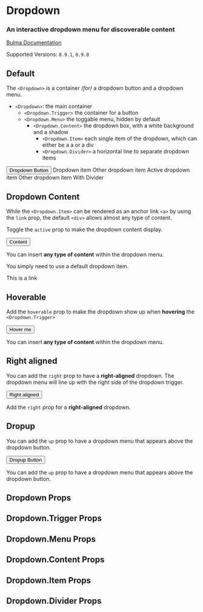 


<Meta title="Components/Dropdown" component={Dropdown} />

# Dropdown

### An interactive **dropdown menu** for discoverable content

[Bulma Documentation](https://bulma.io/documentation/components/dropdown/)

Supported Versions: `0.9.1`, `0.9.0`

## Default

The `<Dropdown>` is a container /*for*/ a dropdown button and a dropdown menu.

- `<Dropdown>`: the main container
  - `<Dropdown.Trigger>` the container for a button
  - `<Dropdown.Menu>` the toggable menu, hidden by default
    - `<Dropdown.Content>` the dropdown box, with a white background and a shadow
      - `<Dropdown.Item>` each single item of the dropdown, which can either be a a or a div
      - `<Dropdown.Divider>` a horizontal line to separate dropdown items


<Canvas>
  <Story name="Default">
    <div className="has-text-centered" style={{ minHeight: 250 }}>
      <Dropdown active>
        <Dropdown.Trigger>
          <Button aria-haspopup="true" aria-controls="dropdown-menu">
            <span>Dropdown Button</span>
            <Icon size="small">
              <FontAwesomeIcon icon={faAngleDown} />
            </Icon>
          </Button>
        </Dropdown.Trigger>
        <Dropdown.Menu id="dropdown-menu" role="menu">
          <Dropdown.Content>
            <Dropdown.Item link>
              Dropdown item
            </Dropdown.Item>
            <Dropdown.Item link>
              Other dropdown item
            </Dropdown.Item>
            <Dropdown.Item link>
              Active dropdown item
            </Dropdown.Item>
            <Dropdown.Item link>
              Other dropdown item
            </Dropdown.Item>
            <Dropdown.Divider />
            <Dropdown.Item link>
              With Divider
            </Dropdown.Item>
          </Dropdown.Content>
        </Dropdown.Menu>
      </Dropdown>
    </div>
  </Story>
</Canvas>

## Dropdown Content

While the `<Dropdown.Item>` can be rendered as an anchor link `<a>` by using the `link` prop, the default `<div>` allows almost any type of content.

Toggle the `active` prop to make the dropdown content display.

<Canvas>
  <Story name="Content">
    <div className="has-text-centered" style={{ minHeight: 280 }}>
      <Dropdown active>
        <Dropdown.Trigger>
          <Button aria-haspopup="true" aria-controls="dropdown-menu-2">
            <span>Content</span>
            <Icon size="small">
              <FontAwesomeIcon icon={faAngleDown} />
            </Icon>
          </Button>
        </Dropdown.Trigger>
        <Dropdown.Menu id="dropdown-menu-2" role="menu">
          <Dropdown.Content>
            <Dropdown.Item>
              <p>You can insert <strong>any type of content</strong> within the dropdown menu.</p>
            </Dropdown.Item>
            <Dropdown.Divider />
            <Dropdown.Item>
              <p>You simply need to use a default dropdown item.</p>
            </Dropdown.Item>
            <Dropdown.Divider />
            <Dropdown.Item link>
              This is a link
            </Dropdown.Item>
          </Dropdown.Content>
        </Dropdown.Menu>
      </Dropdown>
    </div>
  </Story>
</Canvas>

## Hoverable

Add the `hoverable` prop to make the dropdown show up when **hovering** the `<Dropdown.Trigger>`

<Canvas>
  <Story name="Hoverable">
    <div className="has-text-centered" style={{ minHeight: 150 }}>
      <Dropdown hoverable>
        <Dropdown.Trigger>
          <Button aria-haspopup="true" aria-controls="dropdown-menu-4">
            <span>Hover me</span>
            <Icon size="small">
              <FontAwesomeIcon icon={faAngleDown} />
            </Icon>
          </Button>
        </Dropdown.Trigger>
        <Dropdown.Menu id="dropdown-menu-4" role="menu">
          <Dropdown.Content>
            <Dropdown.Item>
              <p>You can insert <strong>any type of content</strong> within the dropdown menu.</p>
            </Dropdown.Item>
          </Dropdown.Content>
        </Dropdown.Menu>
      </Dropdown>
    </div>
  </Story>
</Canvas>

## Right aligned

You can add the `right` prop to have a **right-aligned** dropdown. The dropdown menu will line up with the right side of the dropdown trigger.

<Canvas>
  <Story name="Right Aligned">
    <div className="has-text-centered" style={{ minHeight: 150 }}>
      <Dropdown right active>
        <Dropdown.Trigger>
          <Button aria-haspopup="true" aria-controls="dropdown-menu-6">
            <span>Right aligned</span>
            <Icon size="small">
              <FontAwesomeIcon icon={faAngleDown} />
            </Icon>
          </Button>
        </Dropdown.Trigger>
        <Dropdown.Menu id="dropdown-menu-6">
          <Dropdown.Content>
            <Dropdown.Item>
              <p>Add the <code>right</code> prop for a <strong>right-aligned</strong> dropdown.</p>
            </Dropdown.Item>
          </Dropdown.Content>
        </Dropdown.Menu>
      </Dropdown>
    </div>
  </Story>
</Canvas>

## Dropup

You can add the `up` prop to have a dropdown menu that appears above the dropdown button.

<Canvas>
  <Story name="Dropup">
    <div className="has-text-centered">
      <Dropdown style={{ marginTop: 150 }} up active>
        <Dropdown.Trigger>
          <Button aria-haspopup="true" aria-controls="dropdown-menu-7">
            <span>Dropup Button</span>
            <Icon size="small">
              <FontAwesomeIcon icon={faAngleUp} />
            </Icon>
          </Button>
        </Dropdown.Trigger>
        <Dropdown.Menu id="dropdown-menu-7">
          <Dropdown.Content>
            <Dropdown.Item>
              <p>You can add the <code>up</code> prop to have a dropdown menu that appears above the dropdown button.</p>
            </Dropdown.Item>
          </Dropdown.Content>
        </Dropdown.Menu>
      </Dropdown>
    </div>
  </Story>
</Canvas>

## Dropdown Props

<ArgsTable of={Dropdown} />

## Dropdown.Trigger Props

<ArgsTable of={Dropdown.Trigger} />

## Dropdown.Menu Props

<ArgsTable of={Dropdown.Menu} />

## Dropdown.Content Props

<ArgsTable of={Dropdown.Content} />

## Dropdown.Item Props

<ArgsTable of={Dropdown.Item} />

## Dropdown.Divider Props

<ArgsTable of={Dropdown.Divider} />
